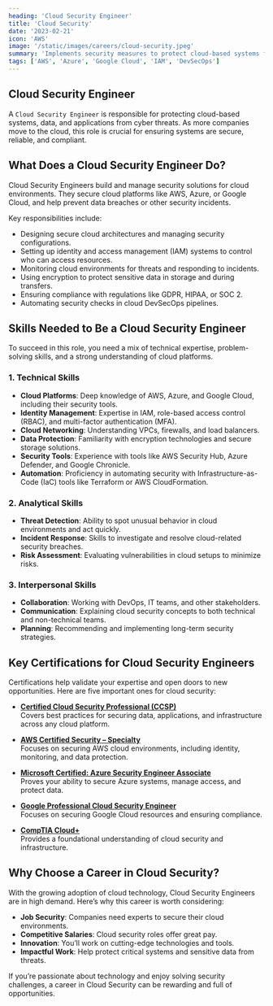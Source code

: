 ```yaml
---
heading: 'Cloud Security Engineer'
title: 'Cloud Security'
date: '2023-02-21'
icon: 'AWS'
image: '/static/images/careers/cloud-security.jpeg'
summary: 'Implements security measures to protect cloud-based systems from cyber threats.'
tags: ['AWS', 'Azure', 'Google Cloud', 'IAM', 'DevSecOps']
---
```


## Cloud Security Engineer

A `Cloud Security Engineer` is responsible for protecting cloud-based systems, data, and applications from cyber threats. As more companies move to the cloud, this role is crucial for ensuring systems are secure, reliable, and compliant.

## What Does a Cloud Security Engineer Do?

Cloud Security Engineers build and manage security solutions for cloud environments. They secure cloud platforms like AWS, Azure, or Google Cloud, and help prevent data breaches or other security incidents.

Key responsibilities include:

- Designing secure cloud architectures and managing security configurations.
- Setting up identity and access management (IAM) systems to control who can access resources.
- Monitoring cloud environments for threats and responding to incidents.
- Using encryption to protect sensitive data in storage and during transfers.
- Ensuring compliance with regulations like GDPR, HIPAA, or SOC 2.
- Automating security checks in cloud DevSecOps pipelines.

## Skills Needed to Be a Cloud Security Engineer

To succeed in this role, you need a mix of technical expertise, problem-solving skills, and a strong understanding of cloud platforms.

### 1. Technical Skills

- **Cloud Platforms**: Deep knowledge of AWS, Azure, and Google Cloud, including their security tools.
- **Identity Management**: Expertise in IAM, role-based access control (RBAC), and multi-factor authentication (MFA).
- **Cloud Networking**: Understanding VPCs, firewalls, and load balancers.
- **Data Protection**: Familiarity with encryption technologies and secure storage solutions.
- **Security Tools**: Experience with tools like AWS Security Hub, Azure Defender, and Google Chronicle.
- **Automation**: Proficiency in automating security with Infrastructure-as-Code (IaC) tools like Terraform or AWS CloudFormation.

### 2. Analytical Skills

- **Threat Detection**: Ability to spot unusual behavior in cloud environments and act quickly.
- **Incident Response**: Skills to investigate and resolve cloud-related security breaches.
- **Risk Assessment**: Evaluating vulnerabilities in cloud setups to minimize risks.

### 3. Interpersonal Skills

- **Collaboration**: Working with DevOps, IT teams, and other stakeholders.
- **Communication**: Explaining cloud security concepts to both technical and non-technical teams.
- **Planning**: Recommending and implementing long-term security strategies.

## Key Certifications for Cloud Security Engineers

Certifications help validate your expertise and open doors to new opportunities. Here are five important ones for cloud security:

- **[Certified Cloud Security Professional (CCSP)](https://www.isc2.org/certifications/ccsp)**  
  Covers best practices for securing data, applications, and infrastructure across any cloud platform.

- **[AWS Certified Security – Specialty](https://aws.amazon.com/certification/certified-security-specialty/)**  
  Focuses on securing AWS cloud environments, including identity, monitoring, and data protection.

- **[Microsoft Certified: Azure Security Engineer Associate](https://learn.microsoft.com/en-us/credentials/certifications/azure-security-engineer/)**  
  Proves your ability to secure Azure systems, manage access, and protect data.

- **[Google Professional Cloud Security Engineer](https://cloud.google.com/learn/certification/cloud-security-engineer)**  
  Focuses on securing Google Cloud resources and ensuring compliance.

- **[CompTIA Cloud+](https://www.comptia.org/certifications/cloud)**  
  Provides a foundational understanding of cloud security and infrastructure.

## Why Choose a Career in Cloud Security?

With the growing adoption of cloud technology, Cloud Security Engineers are in high demand. Here’s why this career is worth considering:

- **Job Security**: Companies need experts to secure their cloud environments.
- **Competitive Salaries**: Cloud security roles offer great pay.
- **Innovation**: You’ll work on cutting-edge technologies and tools.
- **Impactful Work**: Help protect critical systems and sensitive data from threats.

If you’re passionate about technology and enjoy solving security challenges, a career in Cloud Security can be rewarding and full of opportunities.
